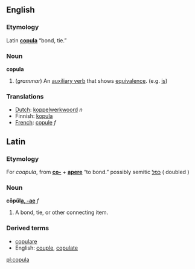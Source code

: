 ==English==
===Etymology===
Latin '''[[#Latin|copula]]''' “bond, tie.”

===Noun===
'''copula'''
# (''grammar'') An [[auxiliary verb]] that shows [[equivalence]].  (e.g. [[is]])

===Translations===
*[[Dutch]]: [[koppelwerkwoord]] ''n''
*Finnish: [[kopula]]
*[[French]]: [[copule]] ''f''

==Latin==
===Etymology===
For ''coapula'', from '''[[co-]]''' + '''[[apere]]''' “to bond.” 
possibly semitic [[כפל]] ( doubled )

===Noun===
'''cōpŭl[[Wiktionary Appendix:Latin first declension|a, -ae]]''' ''f''
# A bond, tie, or other connecting item.

===Derived terms===
* [[copulare]]
* English: [[couple]], [[copulate]]

[[pl:copula]]